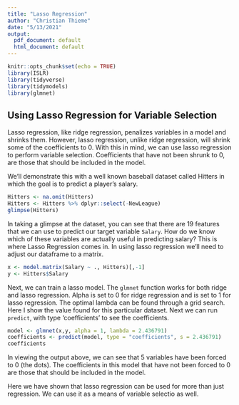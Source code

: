 ```yaml
---
title: "Lasso Regression"
author: "Christian Thieme"
date: "5/13/2021"
output:
  pdf_document: default
  html_document: default
---
```


```r
knitr::opts_chunk$set(echo = TRUE)
library(ISLR)
library(tidyverse)
library(tidymodels)
library(glmnet)
```

## Using Lasso Regression for Variable Selection

Lasso regression, like ridge regression, penalizes variables in a model and shrinks them. However, lasso regression, unlike ridge regression, will shrink some of the coefficients to 0. With this in mind, we can use lasso regression to perform variable selection. Coefficients that have not been shrunk to 0, are those that should be included in the model. 

We'll demonstrate this with a well known baseball dataset called Hitters in which the goal is to predict a player's salary.  

```r
Hitters <- na.omit(Hitters)
Hitters <- Hitters %>% dplyr::select(-NewLeague)
glimpse(Hitters)
```
In taking a glimpse at the dataset, you can see that there are 19 features that we can use to predict our target variable `Salary`. How do we know which of these variables are actually useful in predicting salary? This is where Lasso Regression comes in. In using lasso regression we'll need to adjust our dataframe to a matrix. 

```r
x <- model.matrix(Salary ~ ., Hitters)[,-1]
y <- Hitters$Salary
```

Next, we can train a lasso model. The `glmnet` function works for both ridge and lasso regression. Alpha is set to 0 for ridge regression and is set to 1 for lasso regression. The optimal lambda can be found through a grid search. Here I show the value found for this particular dataset. Next we can run `predict`, with type 'coefficients' to see the coefficients. 

```r
model <- glmnet(x,y, alpha = 1, lambda = 2.436791)
coefficients <- predict(model, type = "coefficients", s = 2.436791)
coefficients
```
In viewing the output above, we can see that 5 variables have been forced to 0 (the dots). The coefficients in this model that have not been forced to 0 are those that should be included in the model. 

Here we have shown that lasso regression can be used for more than just regression. We can use it as a means of variable selectio as well. 
